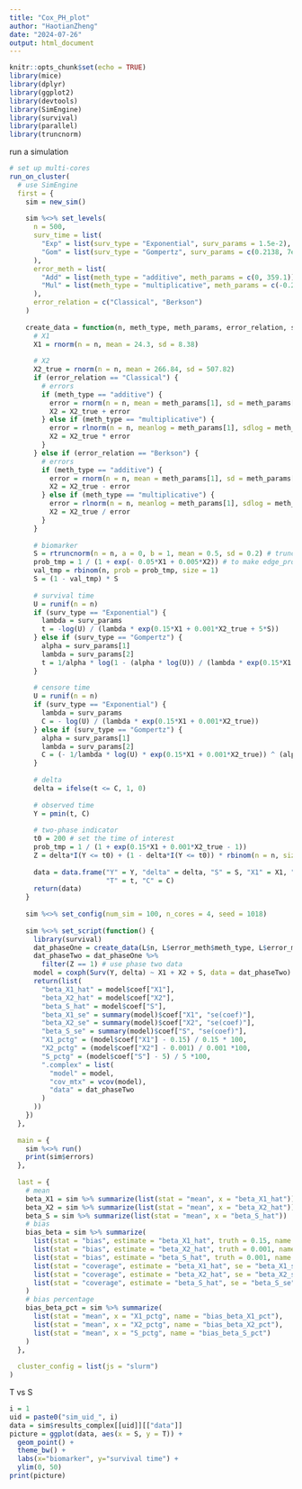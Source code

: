 ```yaml
---
title: "Cox_PH_plot"
author: "HaotianZheng"
date: "2024-07-26"
output: html_document
---
```


```r
knitr::opts_chunk$set(echo = TRUE)
library(mice)
library(dplyr)
library(ggplot2)
library(devtools)
library(SimEngine)
library(survival)
library(parallel)
library(truncnorm)
```



run a simulation
```r
# set up multi-cores
run_on_cluster(
  # use SimEngine
  first = {
    sim = new_sim()
    
    sim %<>% set_levels(
      n = 500,
      surv_time = list(
        "Exp" = list(surv_type = "Exponential", surv_params = 1.5e-2), # may be some problems
        "Gom" = list(surv_type = "Gompertz", surv_params = c(0.2138, 7e-8))
      ),
      error_meth = list(
        "Add" = list(meth_type = "additive", meth_params = c(0, 359.1)),
        "Mul" = list(meth_type = "multiplicative", meth_params = c(-0.2029, 0.637))
      ),
      error_relation = c("Classical", "Berkson")
    )
    
    create_data = function(n, meth_type, meth_params, error_relation, surv_type, surv_params) {
      # X1
      X1 = rnorm(n = n, mean = 24.3, sd = 8.38)
      
      # X2
      X2_true = rnorm(n = n, mean = 266.84, sd = 507.82)
      if (error_relation == "Classical") {
        # errors
        if (meth_type == "additive") {
          error = rnorm(n = n, mean = meth_params[1], sd = meth_params[2])
          X2 = X2_true + error
        } else if (meth_type == "multiplicative") {
          error = rlnorm(n = n, meanlog = meth_params[1], sdlog = meth_params[2])
          X2 = X2_true * error
        }
      } else if (error_relation == "Berkson") {
        # errors
        if (meth_type == "additive") {
          error = rnorm(n = n, mean = meth_params[1], sd = meth_params[2])
          X2 = X2_true - error
        } else if (meth_type == "multiplicative") {
          error = rlnorm(n = n, meanlog = meth_params[1], sdlog = meth_params[2])
          X2 = X2_true / error
        }
      }
      
      # biomarker
      S = rtruncnorm(n = n, a = 0, b = 1, mean = 0.5, sd = 0.2) # truncated normal in (0, 1)
      prob_tmp = 1 / (1 + exp(- 0.05*X1 + 0.005*X2)) # to make edge_prob distributed not too extremely
      val_tmp = rbinom(n, prob = prob_tmp, size = 1)
      S = (1 - val_tmp) * S
      
      # survival time
      U = runif(n = n)
      if (surv_type == "Exponential") {
        lambda = surv_params
        t = -log(U) / (lambda * exp(0.15*X1 + 0.001*X2_true + 5*S))
      } else if (surv_type == "Gompertz") {
        alpha = surv_params[1]
        lambda = surv_params[2]
        t = 1/alpha * log(1 - (alpha * log(U)) / (lambda * exp(0.15*X1 + 0.001*X2_true + 5*S)))
      }
      
      # censore time
      U = runif(n = n)
      if (surv_type == "Exponential") {
        lambda = surv_params
        C = - log(U) / (lambda * exp(0.15*X1 + 0.001*X2_true))
      } else if (surv_type == "Gompertz") {
        alpha = surv_params[1]
        lambda = surv_params[2]
        C = (- 1/lambda * log(U) * exp(0.15*X1 + 0.001*X2_true)) ^ (alpha)
      }
      
      # delta
      delta = ifelse(t <= C, 1, 0)
      
      # observed time
      Y = pmin(t, C)
      
      # two-phase indicator
      t0 = 200 # set the time of interest
      prob_tmp = 1 / (1 + exp(0.15*X1 + 0.001*X2_true - 1))
      Z = delta*I(Y <= t0) + (1 - delta*I(Y <= t0)) * rbinom(n = n, size = 1, prob = prob_tmp)
      
      data = data.frame("Y" = Y, "delta" = delta, "S" = S, "X1" = X1, "X2" = X2, "Z" = Z,
                        "T" = t, "C" = C)
      return(data)
    }
    
    sim %<>% set_config(num_sim = 100, n_cores = 4, seed = 1018)
    
    sim %<>% set_script(function() {
      library(survival)
      dat_phaseOne = create_data(L$n, L$error_meth$meth_type, L$error_meth$meth_params, L$error_relation, L$surv_time$surv_type, L$surv_time$surv_params)
      dat_phaseTwo = dat_phaseOne %>%
        filter(Z == 1) # use phase two data
      model = coxph(Surv(Y, delta) ~ X1 + X2 + S, data = dat_phaseTwo)
      return(list(
        "beta_X1_hat" = model$coef["X1"],
        "beta_X2_hat" = model$coef["X2"],
        "beta_S_hat" = model$coef["S"],
        "beta_X1_se" = summary(model)$coef["X1", "se(coef)"],
        "beta_X2_se" = summary(model)$coef["X2", "se(coef)"],
        "beta_S_se" = summary(model)$coef["S", "se(coef)"],
        "X1_pctg" = (model$coef["X1"] - 0.15) / 0.15 * 100,
        "X2_pctg" = (model$coef["X2"] - 0.001) / 0.001 *100,
        "S_pctg" = (model$coef["S"] - 5) / 5 *100,
        ".complex" = list(
          "model" = model,
          "cov_mtx" = vcov(model),
          "data" = dat_phaseTwo
        )
      ))
    })
  },
  
  main = {
    sim %<>% run()
    print(sim$errors)
  },
  
  last = {
    # mean
    beta_X1 = sim %>% summarize(list(stat = "mean", x = "beta_X1_hat"))
    beta_X2 = sim %>% summarize(list(stat = "mean", x = "beta_X2_hat"))
    beta_S = sim %>% summarize(list(stat = "mean", x = "beta_S_hat"))
    # bias
    bias_beta = sim %>% summarize(
      list(stat = "bias", estimate = "beta_X1_hat", truth = 0.15, name = "bias_beta_X1"),
      list(stat = "bias", estimate = "beta_X2_hat", truth = 0.001, name = "bias_beta_X2"),
      list(stat = "bias", estimate = "beta_S_hat", truth = 0.001, name = "bias_beta_S"),
      list(stat = "coverage", estimate = "beta_X1_hat", se = "beta_X1_se", truth = 0.15, name = "cov_beta_X1"),
      list(stat = "coverage", estimate = "beta_X2_hat", se = "beta_X2_se", truth = 0.001, name = "cov_beta_X2"),
      list(stat = "coverage", estimate = "beta_S_hat", se = "beta_S_se", truth = 5, name = "cov_beta_S")
    )
    # bias percentage
    bias_beta_pct = sim %>% summarize(
      list(stat = "mean", x = "X1_pctg", name = "bias_beta_X1_pct"),
      list(stat = "mean", x = "X2_pctg", name = "bias_beta_X2_pct"),
      list(stat = "mean", x = "S_pctg", name = "bias_beta_S_pct")
    )
  },
  
  cluster_config = list(js = "slurm")
)
```



T vs S
```r
i = 1
uid = paste0("sim_uid_", i)
data = sim$results_complex[[uid]][["data"]]
picture = ggplot(data, aes(x = S, y = T)) +
  geom_point() +
  theme_bw() +
  labs(x="biomarker", y="survival time") +
  ylim(0, 50)
print(picture)
```






